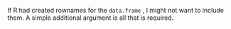 If R had created rownames for the `data.frame` , I might not
want to include them. A simple additional argument is all that is
required. 

